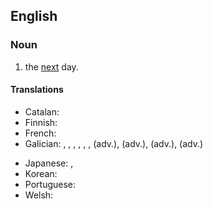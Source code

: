 ==English==

===Noun===
{{en-noun|days after}}

# the [[next]] day.

====Translations====
{{trans-top|next day}}
* Catalan: {{t|ca|endemà|m}}
* Finnish: {{t|fi|seuraava päivä}}
* French: {{t+|fr|lendemain|m}}
* Galician: {{t|gl|día seguinte|m}}, {{t|gl|día despois|m}}, {{t|gl|día posterior|m}}, {{t|gl|seguinte día|m}}, {{t|gl|outro día|m}}, {{t|gl|día que vén|m}}, {{t|gl|ó outro día}} (adv.), {{t|gl|ensoutro día}} (adv.), {{t|gl|de noutro día}} (adv.), {{t|gl|de alí a un día}} (adv.)
{{trans-mid}}
* Japanese: {{t+|ja|翌日|tr=yokujitsu}}, {{t|ja|あくる日|tr=akuru hi}}
* Korean: {{t+|ko|다음날}}
* Portuguese: {{t|pt|[[dia]] [[seguinte]]|m}}
* Welsh: {{t+|cy|trannoeth|m}}
{{trans-bottom}}